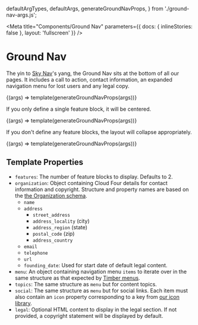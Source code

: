   defaultArgTypes,
  defaultArgs,
  generateGroundNavProps,
} from './ground-nav-args.js';

<!--
Inline stories disabled so media queries will behave as expected within
embedded examples.
-->

<Meta
  title="Components/Ground Nav"
  parameters={{ docs: { inlineStories: false }, layout: 'fullscreen' }}
/>

# Ground Nav

The yin to [Sky Nav](/docs/components-sky-nav--dark)'s yang, the Ground Nav sits at the bottom of all our pages. It includes a call to action, contact information, an expanded navigation menu for lost users and any legal copy.

<Canvas>
  <Story
    name="Cloud Four"
    height="815px"
    args={defaultArgs}
    argTypes={defaultArgTypes}
    parameters={{
      layout: 'fullscreen',
    }}
  >
    {(args) => template(generateGroundNavProps(args))}
  </Story>
</Canvas>

If you only define a single feature block, it will be centered.

<Canvas>
  <Story
    name="One Feature"
    height="815px"
    args={{
      ...defaultArgs,
      features: 1,
    }}
    argTypes={defaultArgTypes}
    parameters={{
      layout: 'fullscreen',
    }}
  >
    {(args) => template(generateGroundNavProps(args))}
  </Story>
</Canvas>

If you don't define any feature blocks, the layout will collapse appropriately.

<Canvas>
  <Story
    name="No Features"
    height="475px"
    args={{
      ...defaultArgs,
      features: 0,
    }}
    argTypes={defaultArgTypes}
    parameters={{
      layout: 'fullscreen',
    }}
  >
    {(args) => template(generateGroundNavProps(args))}
  </Story>
</Canvas>

## Template Properties

- `features`: The number of feature blocks to display. Defaults to 2.
- `organization`: Object containing Cloud Four details for contact information and copyright. Structure and property names are based on the [the Organization schema](https://schema.org/Organization).
  - `name`
  - `address`
    - `street_address`
    - `address_locality` (city)
    - `address_region` (state)
    - `postal_code` (zip)
    - `address_country`
  - `email`
  - `telephone`
  - `url`
  - `founding_date`: Used for start date of default legal content.
- `menu`: An object containing navigation menu `items` to iterate over in the same structure as that expected by [Timber menus](https://timber.github.io/docs/guides/menus/).
- `topics`: The same structure as `menu` but for content topics.
- `social`: The same structure as `menu` but for social links. Each item must also contain an `icon` property corresponding to a key from [our icon library](/docs/design-icons--page).
- `legal`: Optional HTML content to display in the legal section. If not provided, a copyright statement will be displayed by default.
